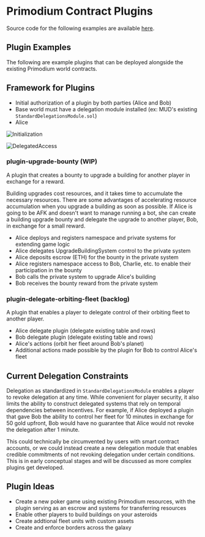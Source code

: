 # Primodium Contract Plugins

Source code for the following examples are available [here](https://github.com/primodiumxyz/developers/tree/main/examples/).

## Plugin Examples

The following are example plugins that can be deployed alongside the existing Primodium world contracts.


## Framework for Plugins

- Initial authorization of a plugin by both parties (Alice and Bob)
- Base world must have a delegation module installed (ex: MUD's existing `StandardDelegationsModule.sol`)
- Alice 

![Initialization](../public/Initialization.png)

![DelegatedAccess](../public/DelegatedAccess.png)

### plugin-upgrade-bounty (WIP)

A plugin that creates a bounty to upgrade a building for another player in exchange for a reward.

Building upgrades cost resources, and it takes time to accumulate the necessary resources. 
There are some advantages of accelerating resource accumulation when you upgrade a building as soon as possible.
If Alice is going to be AFK and doesn't want to manage running a bot, she can create a building
upgrade bounty and delegate the upgrade to another player, Bob, in exchange for a small reward.

- Alice deploys and registers namespace and private systems for extending game logic
- Alice delegates UpgradeBuildingSystem control to the private system
- Alice deposits escrow (ETH) for the bounty in the private system
- Alice registers namespace access to Bob, Charlie, etc. to enable their participation in the bounty
- Bob calls the private system to upgrade Alice's building
- Bob receives the bounty reward from the private system

### plugin-delegate-orbiting-fleet (backlog)

A plugin that enables a player to delegate control of their orbiting fleet to another player.

- Alice delegate plugin (delegate existing table and rows)
- Bob delegate plugin  (delegate existing table and rows)
- Alice's actions (orbit her fleet around Bob's planet)
- Additional actions made possible by the plugin for Bob to control Alice's fleet

## Current Delegation Constraints

Delegation as standardized in `StandardDelegationsModule` enables a player to revoke delegation at any time.
While convenient for player security, it also limits the ability to construct delegated systems that rely on
temporal dependencies between incentives. For example, if Alice deployed a plugin that gave Bob the ability
to control her fleet for 10 minutes in exchange for 50 gold upfront, Bob would have no guarantee that Alice
would not revoke the delegation after 1 minute.

This could technically be circumvented by users with smart contract accounts, or we could instead create a 
new delegation module that enables credible commitments of not revoking delegation under certain conditions.
This is in early conceptual stages and will be discussed as more complex plugins get developed.

## Plugin Ideas

- Create a new poker game using existing Primodium resources, with the plugin serving as an escrow and systems for transferring resources
- Enable other players to build buildings on your asteroids
- Create addtional fleet units with custom assets
- Create and enforce borders across the galaxy